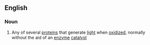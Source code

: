 ==English==

===Noun===
{{en-noun}}

# {{lb|en|protein}} Any of several [[protein]]s that generate [[light]] when [[oxidize]]d, normally without the aid of an [[enzyme]] [[catalyst]]